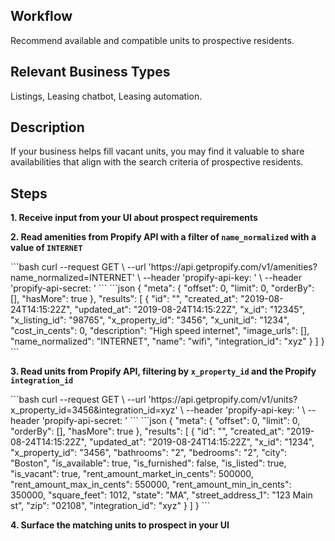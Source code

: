 ## Workflow
Recommend available and compatible units to prospective residents.

## Relevant Business Types
Listings, Leasing chatbot, Leasing automation.

## Description
If your business helps fill vacant units, you may find it valuable to share availabilities that align with the search criteria of prospective residents. 

## Steps

**1. Receive input from your UI about prospect requirements**

**2. Read amenities from Propify API with a filter of `name_normalized` with a value of `INTERNET`**

<CodeBlocks>
    <CodeBlock title = "GET /amenities Request">
    ```bash
    curl --request GET \
    --url 'https://api.getpropify.com/v1/amenities?name_normalized=INTERNET' \
    --header 'propify-api-key: <propify-api-key>' \
    --header 'propify-api-secret: <propify-api-secret>'
    ```
    </CodeBlock>
    <CodeBlock title =  "Sample Amenities Response">
    ```json
    {
    "meta": {
        "offset": 0,
        "limit": 0,
        "orderBy": [],
        "hasMore": true
    },
    "results": [
        {
        "id": "<propify_id>",
        "created_at": "2019-08-24T14:15:22Z",
        "updated_at": "2019-08-24T14:15:22Z",
        "x_id": "12345",
        "x_listing_id": "98765",
        "x_property_id": "3456",
        "x_unit_id": "1234",
        "cost_in_cents": 0,
        "description": "High speed internet",
        "image_urls": [],
        "name_normalized": "INTERNET",
        "name": "wifi",
        "integration_id": "xyz"
        }
    ]
    }
    ```
    </CodeBlock>
</CodeBlocks>

**3. Read units from Propify API, filtering by `x_property_id` and the Propify `integration_id`**

<CodeBlocks>
    <CodeBlock title = "GET /units Request" >
    ```bash
    curl --request GET \
    --url 'https://api.getpropify.com/v1/units?x_property_id=3456&integration_id=xyz' \
    --header 'propify-api-key: <propify-api-key>' \
    --header 'propify-api-secret: <propify-api-secret>'
    ```
    </CodeBlock>
    <CodeBlock title = "Sample Units Response">
    ```json 
    {
    "meta": {
        "offset": 0,
        "limit": 0,
        "orderBy": [],
        "hasMore": true
    },
    "results": [
        {
        "id": "<propify_id>",
        "created_at": "2019-08-24T14:15:22Z",
        "updated_at": "2019-08-24T14:15:22Z",
        "x_id": "1234",
        "x_property_id": "3456",
        "bathrooms": "2",
        "bedrooms": "2",
        "city": "Boston",
        "is_available": true,
        "is_furnished": false,
        "is_listed": true,
        "is_vacant": true,
        "rent_amount_market_in_cents": 500000,
        "rent_amount_max_in_cents": 550000,
        "rent_amount_min_in_cents": 350000,
        "square_feet": 1012,
        "state": "MA",
        "street_address_1": "123 Main st",
        "zip": "02108",
        "integration_id": "xyz"
        }
    ]
    }
    ```
    </CodeBlock>
</CodeBlocks>


**4. Surface the matching units to prospect in your UI**